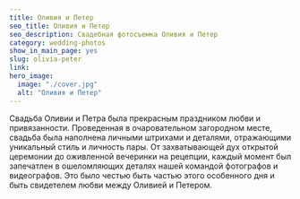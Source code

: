 ```yaml
---
title: Оливия и Петер
seo_title: Оливия и Петер
seo_description: Свадебная фотосъемка Оливия и Петер
category: wedding-photos
show_in_main_page: yes
slug: olivia-peter
link:
hero_image:
  image: "./cover.jpg"
  alt: "Оливия и Петер"
---
```

Свадьба Оливии и Петра была прекрасным праздником любви и привязанности. Проведенная в очаровательном загородном месте, свадьба была наполнена личными штрихами и деталями, отражающими уникальный стиль и личность пары. От захватывающей дух открытой церемонии до оживленной вечеринки на рецепции, каждый момент был запечатлен в ошеломляющих деталях нашей командой фотографов и видеографов. Это было честью быть частью этого особенного дня и быть свидетелем любви между Оливией и Петером.





